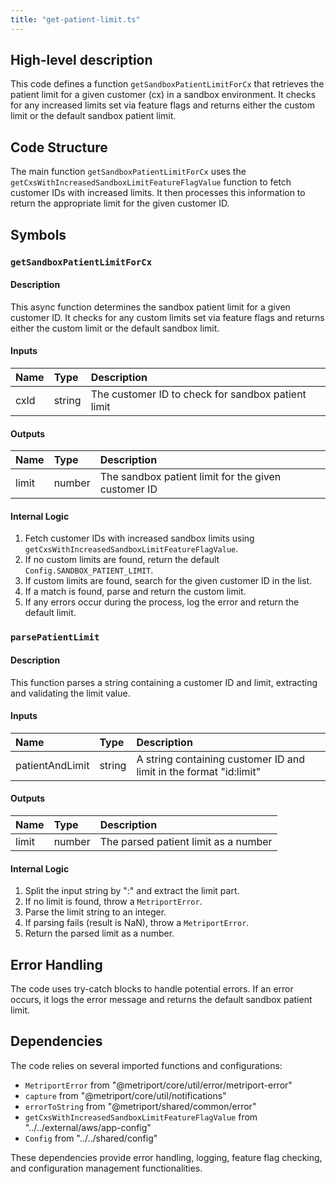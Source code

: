 ```yaml
---
title: "get-patient-limit.ts"
---
```


## High-level description
This code defines a function `getSandboxPatientLimitForCx` that retrieves the patient limit for a given customer (cx) in a sandbox environment. It checks for any increased limits set via feature flags and returns either the custom limit or the default sandbox patient limit.

## Code Structure
The main function `getSandboxPatientLimitForCx` uses the `getCxsWithIncreasedSandboxLimitFeatureFlagValue` function to fetch customer IDs with increased limits. It then processes this information to return the appropriate limit for the given customer ID.

## Symbols

### `getSandboxPatientLimitForCx`
#### Description
This async function determines the sandbox patient limit for a given customer ID. It checks for any custom limits set via feature flags and returns either the custom limit or the default sandbox limit.

#### Inputs
| Name | Type | Description |
|:-----|:-----|:------------|
| cxId | string | The customer ID to check for sandbox patient limit |

#### Outputs
| Name | Type | Description |
|:-----|:-----|:------------|
| limit | number | The sandbox patient limit for the given customer ID |

#### Internal Logic
1. Fetch customer IDs with increased sandbox limits using `getCxsWithIncreasedSandboxLimitFeatureFlagValue`.
2. If no custom limits are found, return the default `Config.SANDBOX_PATIENT_LIMIT`.
3. If custom limits are found, search for the given customer ID in the list.
4. If a match is found, parse and return the custom limit.
5. If any errors occur during the process, log the error and return the default limit.

### `parsePatientLimit`
#### Description
This function parses a string containing a customer ID and limit, extracting and validating the limit value.

#### Inputs
| Name | Type | Description |
|:-----|:-----|:------------|
| patientAndLimit | string | A string containing customer ID and limit in the format "id:limit" |

#### Outputs
| Name | Type | Description |
|:-----|:-----|:------------|
| limit | number | The parsed patient limit as a number |

#### Internal Logic
1. Split the input string by ":" and extract the limit part.
2. If no limit is found, throw a `MetriportError`.
3. Parse the limit string to an integer.
4. If parsing fails (result is NaN), throw a `MetriportError`.
5. Return the parsed limit as a number.

## Error Handling
The code uses try-catch blocks to handle potential errors. If an error occurs, it logs the error message and returns the default sandbox patient limit.

## Dependencies
The code relies on several imported functions and configurations:
- `MetriportError` from "@metriport/core/util/error/metriport-error"
- `capture` from "@metriport/core/util/notifications"
- `errorToString` from "@metriport/shared/common/error"
- `getCxsWithIncreasedSandboxLimitFeatureFlagValue` from "../../external/aws/app-config"
- `Config` from "../../shared/config"

These dependencies provide error handling, logging, feature flag checking, and configuration management functionalities.